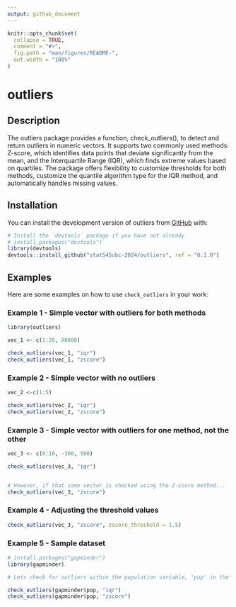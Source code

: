 ```yaml
---
output: github_document
---
```


```r
knitr::opts_chunk$set(
  collapse = TRUE,
  comment = "#>",
  fig.path = "man/figures/README-",
  out.width = "100%"
)
```

# outliers

## Description

The outliers package provides a function, check_outliers(), to detect and return outliers in numeric vectors. It supports two commonly used methods: Z-score, which identifies data points that deviate significantly from the mean, and the Interquartile Range (IQR), which finds extreme values based on quartiles. The package offers flexibility to customize thresholds for both methods, customize the quantile algorithm type for the IQR method, and automatically handles missing values.

## Installation

You can install the development version of outliers from [GitHub](https://github.com/) with:

``` r
# Install the `devtools` package if you have not already
# install.packages("devtools")
library(devtools)
devtools::install_github("stat545ubc-2024/outliers", ref = "0.1.0")
```

## Examples

Here are some examples on how to use `check_outliers` in your work:

### Example 1 - Simple vector with outliers for both methods

```r
library(outliers)

vec_1 <- c(1:20, 80000)

check_outliers(vec_1, "iqr")
check_outliers(vec_1, "zscore")

```


### Example 2 - Simple vector with no outliers

```r
vec_2 <-c(1:5)

check_outliers(vec_2, "iqr")
check_outliers(vec_2, "zscore")

```

### Example 3 - Simple vector with outliers for one method, not the other

```r
vec_3 <- c(0:10, -300, 500)

check_outliers(vec_3, "iqr")


# However, if that same vector is checked using the Z-score method...
check_outliers(vec_3, "zscore")
```

### Example 4 - Adjusting the threshold values

```r
check_outliers(vec_3, "zscore", zscore_threshold = 1.5)
```

### Example 5 - Sample dataset

```r
# install.packages("gapminder")
library(gapminder)

# Lets check for outliers within the population variable, 'pop' in the gapminder dataset

check_outliers(gapminder$pop, "iqr")
check_outliers(gapminder$pop, "zscore")

```

